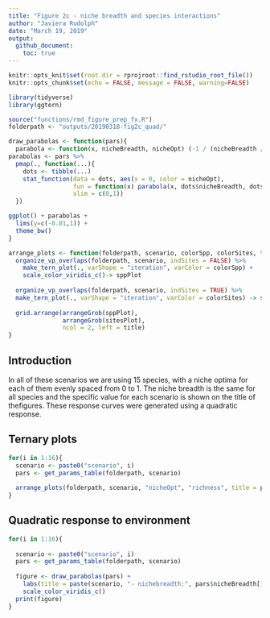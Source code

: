 ```yaml
---
title: "Figure 2c - niche breadth and species interactions"
author: "Javiera Rudolph"
date: "March 19, 2019"
output:
  github_document:
    toc: true
---
```


```r
knitr::opts_knit$set(root.dir = rprojroot::find_rstudio_root_file())
knitr::opts_chunk$set(echo = FALSE, message = FALSE, warning=FALSE)

library(tidyverse)
library(ggtern)
```

```r
source("functions/rmd_figure_prep_fx.R")
folderpath <- "outputs/20190318-fig2c_quad/"
```


```r
draw_parabolas <- function(pars){
  parabola <- function(x, nicheBreadth, nicheOpt) (-1 / (nicheBreadth / 2)^2) * (x - nicheOpt)^2 + 1
parabolas <- pars %>% 
  pmap(., function(...){
    dots <- tibble(...)
    stat_function(data = dots, aes(x = 0, color = nicheOpt),
                  fun = function(x) parabola(x, dots$nicheBreadth, dots$nicheOpt),
                  xlim = c(0,1))
  })

ggplot() + parabolas + 
  lims(y=c(-0.01,1)) + 
  theme_bw()
}

arrange_plots <- function(folderpath, scenario, colorSpp, colorSites, title){
  organize_vp_overlaps(folderpath, scenario, indSites = FALSE) %>% 
    make_tern_plot(., varShape = "iteration", varColor = colorSpp) +
    scale_color_viridis_c()-> sppPlot
  
  organize_vp_overlaps(folderpath, scenario, indSites = TRUE) %>% 
  make_tern_plot(., varShape = "iteration", varColor = colorSites) -> sitesPlot
  
  grid.arrange(arrangeGrob(sppPlot),
               arrangeGrob(sitesPlot),
               ncol = 2, left = title)
}


```


## Introduction
In all of these scenarios we are using 15 species, with a niche optima for each of them evenly spaced from 0 to 1. The niche breadth is the same for all species and the specific value for each scenario is shown on the title of thefigures. These response curves were generated using a quadratic response.

## Ternary plots
```r
for(i in 1:16){
  scenario <- paste0("scenario", i)
  pars <- get_params_table(folderpath, scenario)
  
  arrange_plots(folderpath, scenario, "nicheOpt", "richness", title = paste(scenario, "- breadth:", pars$nicheBreadth[1]))
}
```


## Quadratic response to environment
```r
for(i in 1:16){
  
  scenario <- paste0("scenario", i)
  pars <- get_params_table(folderpath, scenario)
  
  figure <- draw_parabolas(pars) + 
    labs(title = paste(scenario, "- nichebreadth:", pars$nicheBreadth[1])) + 
    scale_color_viridis_c()
  print(figure)
}
```

